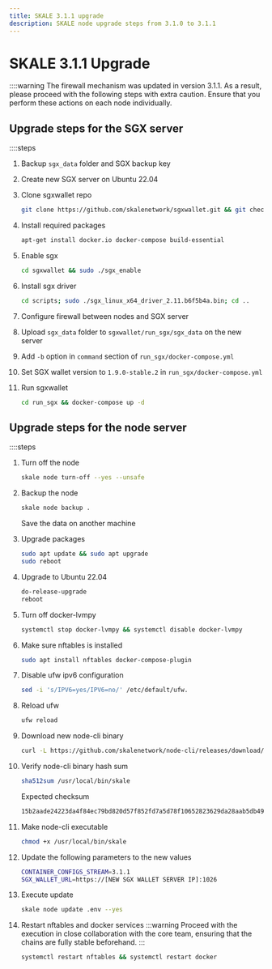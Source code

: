 ```yaml
---
title: SKALE 3.1.1 upgrade
description: SKALE node upgrade steps from 3.1.0 to 3.1.1
---
```

# SKALE 3.1.1 Upgrade

::::warning
The firewall mechanism was updated in version 3.1.1. As a result, please proceed with the following steps with extra caution. Ensure that you perform these actions on each node individually.


## Upgrade steps for the SGX server

::::steps
1. Backup `sgx_data` folder and SGX backup key

2. Create new SGX server on Ubuntu 22.04

3. Clone sgxwallet repo
    ```bash
    git clone https://github.com/skalenetwork/sgxwallet.git && git checkout stable
    ```

4. Install required packages
    ```bash 
    apt-get install docker.io docker-compose build-essential
    ```

5. Enable sgx
    ```bash
    cd sgxwallet && sudo ./sgx_enable
    ```

6. Install sgx driver
    ```bash
    cd scripts; sudo ./sgx_linux_x64_driver_2.11.b6f5b4a.bin; cd ..
    ```
7. Configure firewall between nodes and SGX server

8. Upload `sgx_data` folder to `sgxwallet/run_sgx/sgx_data` on the new server

9. Add `-b` option in `command` section of `run_sgx/docker-compose.yml`

9. Set SGX wallet version to `1.9.0-stable.2` in `run_sgx/docker-compose.yml`

10. Run sgxwallet
    ```bash
    cd run_sgx && docker-compose up -d
    ```


## Upgrade steps for the node server

::::steps

1. Turn off the node

    ```bash
    skale node turn-off --yes --unsafe
    ```

2. Backup the node
    ```bash
    skale node backup .
    ```
    Save the data on another machine

3. Upgrade packages

    ```bash
    sudo apt update && sudo apt upgrade
    sudo reboot
    ```

4. Upgrade to Ubuntu 22.04
    ```bash
    do-release-upgrade
    reboot
    ```

5. Turn off docker-lvmpy
    ``` bash
    systemctl stop docker-lvmpy && systemctl disable docker-lvmpy
    ```

6. Make sure nftables is installed
    ```bash
    sudo apt install nftables docker-compose-plugin
    ```

7. Disable ufw ipv6 configuration
    ```bash
    sed -i 's/IPV6=yes/IPV6=no/' /etc/default/ufw.
    ```

8. Reload ufw
    ```bash
    ufw reload
    ```

9. Download new node-cli binary

    ```bash
    curl -L https://github.com/skalenetwork/node-cli/releases/download/2.6.0/skale-2.6.0-Linux-x86_64 > /usr/local/bin/skale
    ```

10. Verify node-cli binary hash sum

    ```bash
    sha512sum /usr/local/bin/skale
    ```
    Expected checksum

    ```bash
    15b2aade24223da4f84ec79bd820d57f852fd7a5d78f10652823629da28aab5db49a5815a2be0c894bb00b99324b00b7d9da2ab1518ddc11f304378af54b427c
    ```

11. Make node-cli executable
    ```bash
    chmod +x /usr/local/bin/skale
    ```

12. Update the following parameters to the new values
    ```bash
    CONTAINER_CONFIGS_STREAM=3.1.1
    SGX_WALLET_URL=https://[NEW SGX WALLET SERVER IP]:1026
    ```

13. Execute update
    ```bash
    skale node update .env --yes
    ```

14. Restart nftables and docker services
    :::warning
    Proceed with the execution in close collaboration with the core team, ensuring that the chains are fully stable beforehand.
    :::
    ```bash
    systemctl restart nftables && systemctl restart docker
    ```
